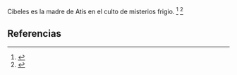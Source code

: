 Cibeles es la madre de Atis en el culto de misterios frigio. <ref>{{lib|LU|98|4|2-8}}</ref> <ref>{{lib|LU|98|5|5}}</ref> 

== Referencias ==
<references />
